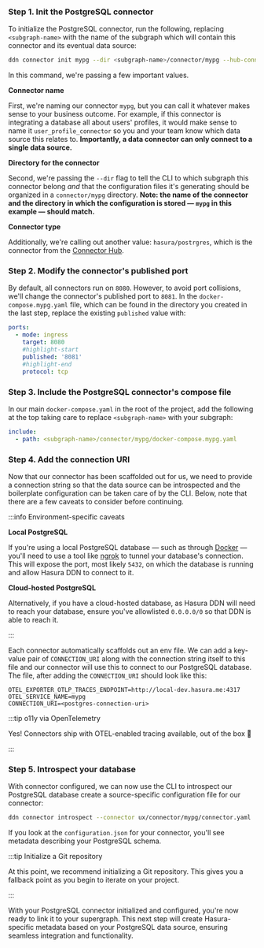 ### Step 1. Init the PostgreSQL connector

To initialize the PostgreSQL connector, run the following, replacing `<subgraph-name>` with the name of the subgraph
which will contain this connector and its eventual data source:

```bash
ddn connector init mypg --dir <subgraph-name>/connector/mypg --hub-connector hasura/postgres
```

In this command, we're passing a few important values.

**Connector name**

First, we're naming our connector `mypg`, but you can call it whatever makes sense to your business outcome. For
example, if this connector is integrating a database all about users' profiles, it would make sense to name it
`user_profile_connector` so you and your team know which data source this relates to. **Importantly, a data connector
can only connect to a single data source.**

**Directory for the connector**

Second, we're passing the `--dir` flag to tell the CLI to which subgraph this connector belong _and_ that the
configuration files it's generating should be organized in a `connector/mypg` directory. **Note: the name of the
connector and the directory in which the configuration is stored — `mypg` in this example — should match.**

**Connector type**

Additionally, we're calling out another value: `hasura/postrgres`, which is the connector from the
[Connector Hub](https://hasura.io/connectors/postgres).

### Step 2. Modify the connector's published port

By default, all connectors run on `8080`. However, to avoid port collisions, we'll change the connector's published port
to `8081`. In the `docker-compose.mypg.yaml` file, which can be found in the directory you created in the last step,
replace the existing `published` value with:

```yaml
ports:
  - mode: ingress
    target: 8080
    #highlight-start
    published: '8081'
    #highlight-end
    protocol: tcp
```

### Step 3. Include the PostgreSQL connector's compose file

In our main `docker-compose.yaml` in the root of the project, add the following at the top taking care to replace
`<subgraph-name>` with your subgraph:

```yaml
include:
  - path: <subgraph-name>/connector/mypg/docker-compose.mypg.yaml
```

### Step 4. Add the connection URI

Now that our connector has been scaffolded out for us, we need to provide a connection string so that the data source
can be introspected and the boilerplate configuration can be taken care of by the CLI. Below, note that there are a few
caveats to consider before continuing.

:::info Environment-specific caveats

**Local PostgreSQL**

If you're using a local PostgreSQL database — such as through [Docker](https://hub.docker.com/_/postgres) — you'll need
to use a tool like [ngrok](https://ngrok.com/) to tunnel your database's connection. This will expose the port, most
likely `5432`, on which the database is running and allow Hasura DDN to connect to it.

**Cloud-hosted PostgreSQL**

Alternatively, if you have a cloud-hosted database, as Hasura DDN will need to reach your database, ensure you've
allowlisted `0.0.0.0/0` so that DDN is able to reach it.

:::

Each connector automatically scaffolds out an env file. We can add a key-value pair of `CONNECTION_URI` along with the
connection string itself to this file and our connector will use this to connect to our PostgreSQL database. The file,
after adding the `CONNECTION_URI` should look like this:

```env
OTEL_EXPORTER_OTLP_TRACES_ENDPOINT=http://local-dev.hasura.me:4317
OTEL_SERVICE_NAME=mypg
CONNECTION_URI=<postgres-connection-uri>
```

:::tip o11y via OpenTelemetry

Yes! Connectors ship with OTEL-enabled tracing available, out of the box 🎉

:::

### Step 5. Introspect your database

With connector configured, we can now use the CLI to introspect our PostgreSQL database create a source-specific
configuration file for our connector:

```bash
ddn connector introspect --connector ux/connector/mypg/connector.yaml
```

If you look at the `configuration.json` for your connector, you'll see metadata describing your PostgreSQL schema.

:::tip Initialize a Git repository

At this point, we recommend initializing a Git repository. This gives you a fallback point as you begin to iterate on
your project.

:::

With your PostgreSQL connector initialized and configured, you're now ready to link it to your supergraph. This next
step will create Hasura-specific metadata based on your PostgreSQL data source, ensuring seamless integration and
functionality.
